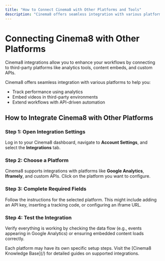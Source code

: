---
title: "How to Connect Cinema8 with Other Platforms and Tools"
description: "Cinema8 offers seamless integration with various platforms, enabling you to expand functionality, track performance, and enhance your workflows. Whether it’s connecting analytics tools or embedding content into third-party applications, integrations unlock the full potential of Cinema8."
---


# Connecting Cinema8 with Other Platforms

<Callout type="info">
Cinema8 integrations allow you to enhance your workflows by connecting to third-party platforms like analytics tools, content embeds, and custom APIs.
</Callout>

Cinema8 offers seamless integration with various platforms to help you:

- Track performance using analytics
- Embed videos in third-party environments
- Extend workflows with API-driven automation

## How to Integrate Cinema8 with Other Platforms

<Steps>

### Step 1: Open Integration Settings

Log in to your Cinema8 dashboard, navigate to **Account Settings**, and select the **Integrations** tab.

### Step 2: Choose a Platform

Cinema8 supports integrations with platforms like **Google Analytics**, **Iframely**, and custom APIs. Click on the platform you want to configure.

### Step 3: Complete Required Fields

Follow the instructions for the selected platform. This might include adding an API key, inserting a tracking code, or configuring an iframe URL.

### Step 4: Test the Integration

Verify everything is working by checking the data flow (e.g., events appearing in Google Analytics) or ensuring embedded content loads correctly.

</Steps>

<Callout type="important">
Each platform may have its own specific setup steps. Visit the [Cinema8 Knowledge Base](/) for detailed guides on supported integrations.
</Callout>
